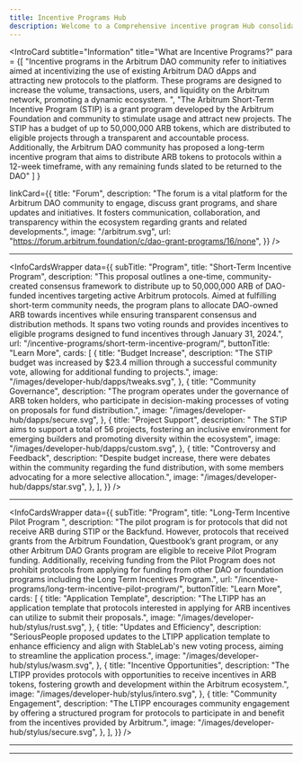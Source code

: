 ```yaml
---
title: Incentive Programs Hub
description: Welcome to a Comprehensive incentive program Hub consolidating frameworks, discussions, and information, empowering developers with a curated handbook into Arbitrum DAO's ecosystem, and promoting a dynamic ecosystem.
---
```



<IntroCard
subtitle="Information"
title="What are Incentive Programs?"
para = {[
  "Incentive programs in the Arbitrum DAO community refer to initiatives aimed at incentivizing the use of existing Arbitrum DAO dApps and attracting new protocols to the platform. These programs are designed to increase the volume, transactions, users, and liquidity on the Arbitrum network, promoting a dynamic ecosystem. ",
  "The Arbitrum Short-Term Incentive Program (STIP) is a grant program developed by the Arbitrum Foundation and community to stimulate usage and attract new projects. The STIP has a budget of up to 50,000,000 ARB tokens, which are distributed to eligible projects through a transparent and accountable process. Additionally, the Arbitrum DAO community has proposed a long-term incentive program that aims to distribute ARB tokens to protocols within a 12-week timeframe, with any remaining funds slated to be returned to the DAO"
]
}

linkCard={{
        title: "Forum",
        description:
          "The forum is a vital platform for the Arbitrum DAO community to engage, discuss grant programs, and share updates and initiatives. It fosters communication, collaboration, and transparency within the ecosystem regarding grants and related developments.",
        image: "/arbitrum.svg",
        url: "https://forum.arbitrum.foundation/c/dao-grant-programs/16/none",
      }}
/>

---

<InfoCardsWrapper
  data={{
    subTitle: "Program",
    title: "Short-Term Incentive Program",
    description:
      "This proposal outlines a one-time, community-created consensus framework to distribute up to 50,000,000 ARB of DAO-funded incentives targeting active Arbitrum protocols. Aimed at fulfilling short-term community needs, the program plans to allocate DAO-owned ARB towards incentives while ensuring transparent consensus and distribution methods. It spans two voting rounds and provides incentives to eligible programs designed to fund incentives through January 31, 2024.",
    url: "/incentive-programs/short-term-incentive-program/",
    buttonTitle: "Learn More",
    cards: [
      {
        title: "Budget Increase",
        description:
          "The STIP budget was increased by $23.4 million through a successful community vote, allowing for additional funding to projects.",
        image: "/images/developer-hub/dapps/tweaks.svg",
      },
      {
        title: "Community Governance",
        description:
          "The program operates under the governance of ARB token holders, who participate in decision-making processes of voting on proposals for fund distribution.",
        image: "/images/developer-hub/dapps/secure.svg",
      },
      {
        title: "Project Support",
        description:
          " The STIP aims to support a total of 56 projects, fostering an inclusive environment for emerging builders and promoting diversity within the ecosystem",
        image: "/images/developer-hub/dapps/custom.svg",
      },
      {
        title: "Controversy and Feedback",
        description:
          "Despite budget increase, there were debates within the community regarding the fund distribution, with some members advocating for a more selective allocation.",
        image: "/images/developer-hub/dapps/star.svg",
      },
    ],
  }}
/>

---

<InfoCardsWrapper
  data={{
    subTitle: "Program",
    title: "Long-Term Incentive Pilot Program ",
    description:
      "The pilot program is for protocols that did not receive ARB during STIP or the Backfund. However, protocols that received grants from the Arbitrum Foundation, Questbook’s grant program, or any other Arbitrum DAO Grants program are eligible to receive Pilot Program funding. Additionally, receiving funding from the Pilot Program does not prohibit protocols from applying for funding from other DAO or foundation programs including the Long Term Incentives Program.",
    url: "/incentive-programs/long-term-incentive-pilot-program/",
    buttonTitle: "Learn More",
    cards: [
      {
        title: "Application Template",
        description:
          "The LTIPP has an application template that protocols interested in applying for ARB incentives can utilize to submit their proposals.",
        image: "/images/developer-hub/stylus/rust.svg",
      },
      {
        title: "Updates and Efficiency",
        description:
          "SeriousPeople proposed updates to the LTIPP application template to enhance efficiency and align with StableLab's new voting process, aiming to streamline the application process.",
        image: "/images/developer-hub/stylus/wasm.svg",
      },
      {
        title: "Incentive Opportunities",
        description:
          "The LTIPP provides protocols with opportunities to receive incentives in ARB tokens, fostering growth and development within the Arbitrum ecosystem.",
        image: "/images/developer-hub/stylus/intero.svg",
      },
      {
        title: "Community Engagement",
        description:
          "The LTIPP encourages community engagement by offering a structured program for protocols to participate in and benefit from the incentives provided by Arbitrum.",
        image: "/images/developer-hub/stylus/secure.svg",
      },
    ],
  }}
/>

---


<CardLink
  title="Important Discussions"
  description="Engage in community discussions aimed at improving the vibrant and dynamic platform of Arbitrum DAO."
  link="/incentive-programs/important-discussions/"
/>

---
